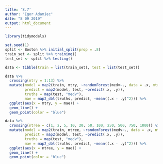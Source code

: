 ---
title: '8.7'
author: "Igor Adamiec"
date: "8 09 2019"
output: html_document
---

```{r}
library(tidymodels)
```

```{r}
set.seed(1)
split <- Boston %>% initial_split(prop = .8)
train_set <- split %>% training()
test_set <- split %>% testing()
```

```{r}
data <- tibble(train = list(train_set), test = list(test_set)) 

data %>% 
  crossing(mtry = 1:13) %>% 
  mutate(model = map2(train, mtry, ~randomForest(medv~., data = .x, mtry = .y)),
         predict = map2(model, test, ~predict(.x, .y)),
         truths = map(test, "medv"),
         mae = map2_dbl(truths, predict, ~mean((.x - .y)^2))) %>% 
  ggplot(aes(x = mtry, y = mae)) +
  geom_line() +
  geom_point(color = "blue")
```

```{r}
data %>% 
  crossing(ntree = c(1, 2, 5, 10, 20, 50, 100, 250, 500, 750, 1000)) %>% 
  mutate(model = map2(train, ntree, ~randomForest(medv~., data = .x, ntree = .y)),
         predict = map2(model, test, ~predict(.x, .y)),
         truths = map(test, "medv"),
         mae = map2_dbl(truths, predict, ~mean((.x - .y)^2))) %>% 
  ggplot(aes(x = ntree, y = mae)) +
  geom_line() +
  geom_point(color = "blue")
```


